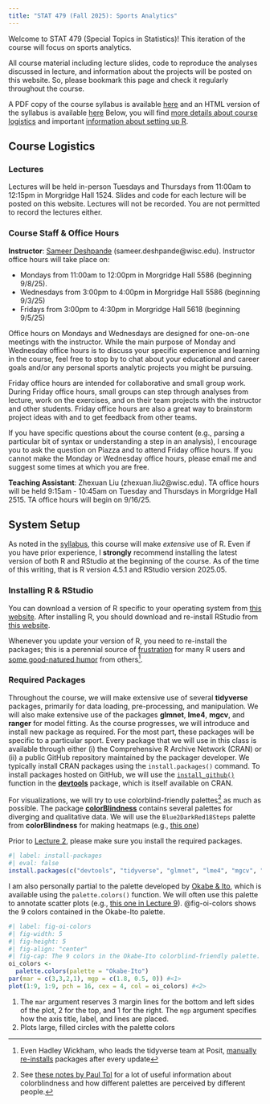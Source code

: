 ```yaml
---
title: "STAT 479 (Fall 2025): Sports Analytics"
---
```


Welcome to STAT 479 (Special Topics in Statistics)!
This iteration of the course will focus on sports analytics.

All course material including lecture slides, code to reproduce the analyses discussed in lecture, and information about the projects will be posted on this website.
So, please bookmark this page and check it regularly throughout the course.

A PDF copy of the course syllabus is available [here](syllabus/stat479_f25_syllabus.pdf) and an HTML version of the syllabus is available [here](syllabus.qmd)
Below, you will find [more details about course logistics](index.qmd#sec-course-logistics) and important [information about setting up R](index.qmd#sec-R-setup).

## Course Logistics {#sec-course-logistics}

### Lectures {#sec-course-lectures}

Lectures will be held in-person Tuesdays and Thursdays from 11:00am to 12:15pm in Morgridge Hall 1524. 
Slides and code for each lecture will be posted on this website.
Lectures will not be recorded.
You are not permitted to record the lectures either.

### Course Staff & Office Hours {#sec-course-staff}

**Instructor**: [Sameer Deshpande](https://skdeshpande91.github.io) (sameer.deshpande@wisc.edu). Instructor office hours will take place on:

  * Mondays from 11:00am to 12:00pm in Morgridge Hall 5586 (beginning 9/8/25).
  * Wednesdays from 3:00pm to 4:00pm in Morgridge Hall 5586 (beginning 9/3/25)
  * Fridays from 3:00pm to 4:30pm in Morgridge Hall 5618 (beginning 9/5/25)

Office hours on Mondays and Wednesdays are designed for one-on-one meetings with the instructor.
While the main purpose of Monday and Wednesday office hours is to discuss your specific experience and learning in the course, feel free to stop by to chat about your educational and career goals and/or any personal sports analytic projects you might be pursuing.

Friday office hours are intended for collaborative and small group work.
During Friday office hours, small groups can step through analyses from lecture, work on the exercises, and on their team projects with the instructor and other students. 
Friday office hours are also a great way to brainstorm project ideas with and to get feedback from other teams. 

If you have specific questions about the course content (e.g., parsing a particular bit of syntax or understanding a step in an analysis), I encourage you to ask the question on Piazza and to attend Friday office hours. 
If you cannot make the Monday or Wednesday office hours, please email me and suggest some times at which you are free. 

**Teaching Assistant**: Zhexuan Liu (zhexuan.liu2@wisc.edu). TA office hours will be held 9:15am - 10:45am on Tuesday and Thursdays in Morgridge Hall 2515.
TA office hours will begin on 9/16/25. 

## System Setup {#sec-R-setup}

As noted in the [syllabus](syllabus.qmd#sec-course-requisites), this course will make *extensive* use of R.
Even if you have prior experience, I **strongly** recommend installing the latest version of both R and RStudio at the beginning of the course.
As of the time of this writing, that is R version 4.5.1 and RStudio version 2025.05.

### Installing R & RStudio {#sec-install-R}
You can download a version of R specific to your operating system from [this website](https://cloud.r-project.org).
After installing R, you should download and re-install RStudio from [this website](https://posit.co/download/rstudio-desktop/).

:::{.callout-tip}
Whenever you update your version of R, you need to re-install the packages; this is a perennial source of [frustration](https://bsky.app/profile/benbushong.com/post/3lbqnkbazgh2e) for many R users and [some good-natured humor](https://bsky.app/profile/hadley.nz/post/3lnlrbqv7qs2i) from others[^hadley].
:::

[^hadley]: Even Hadley Wickham, who leads the tidyverse team at Posit, [manually re-installs](https://bsky.app/profile/hadley.nz/post/3lnmafh3ljs2y) packages after every update

### Required Packages {#sec-required-packages}

Throughout the course, we will make extensive use of several **tidyverse** packages, primarily for data loading, pre-processing, and manipulation.
We will also make extensive use of the packages **glmnet**, **lme4**, **mgcv**, and **ranger** for model fitting.
As the course progresses, we will introduce and install new package as required.
For the most part, these packages will be specific to a particular sport.
Every package that we will use in this class is available through either (i) the  Comprehensive R Archive Network (CRAN) or (ii) a public GitHub repository maintained by the packager developer.
We typically install CRAN packages using the `install.packages()` command.
To install packages hosted on GitHub, we will use the [`install_github()`](https://devtools.r-lib.org/reference/remote-reexports.html) function in the [**devtools**](https://devtools.r-lib.org/index.html) package, which is itself available on CRAN.

For visualizations, we will try to use colorblind-friendly palettes[^tol] as much as possible.
The package [**colorBlindness**](https://cran.r-project.org/web/packages/colorBlindness/vignettes/colorBlindness.html) contains several palettes for diverging and qualitative data.
We will use the `Blue2DarkRed18Steps` palette from **colorBlindness** for making heatmaps (e.g., [this one](lectures/lecture08.qmd#fig-out-gam))

Prior to [Lecture 2](lectures/lecture02.qmd), please make sure you install the required packages.
```r
#| label: install-packages
#| eval: false
install.packages(c("devtools", "tidyverse", "glmnet", "lme4", "mgcv", "ranger", "colorBlindness"))
```

I am also personally partial to the palette developed by [Okabe & Ito](https://jfly.uni-koeln.de/color/), which is available using the `palette.colors()` function.
We will often use this palette to annotate scatter plots (e.g., [this one in Lecture 9](lectures/lecture09.qmd#fig-full-alphas)).
@fig-oi-colors shows the 9 colors contained in the Okabe-Ito palette.
```r
#| label: fig-oi-colors
#| fig-width: 5
#| fig-height: 5
#| fig-align: "center"
#| fig-cap: The 9 colors in the Okabe-Ito colorblind-friendly palette.
oi_colors <- 
  palette.colors(palette = "Okabe-Ito")
par(mar = c(3,3,2,1), mgp = c(1.8, 0.5, 0)) #<1>
plot(1:9, 1:9, pch = 16, cex = 4, col = oi_colors) #<2>
```
1. The `mar` argument reserves 3 margin lines for the bottom and left sides of the plot, 2 for the top, and 1 for the right. The `mgp` argument specifies how the axis title, label, and lines are placed.
2. Plots large, filled circles with the palette colors

[^tol]: See [these notes by Paul Tol](https://sronpersonalpages.nl/~pault/) for a lot of useful information about colorblindness and how different palettes are perceived by different people. 



